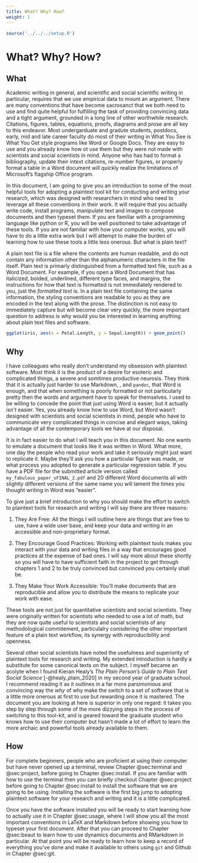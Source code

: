 ```yaml
---
title: What? Why? How?
weight: 1
---
```


```r
source('../../../setup.R')
```

# What? Why? How?

## What

Academic writing in general, and scientific and social scientific writing in particular, requires that we use empirical data to mount an argument. There are many conventions that have become sacrosanct that we both need to use and find quite helpful for fulfilling the task of providing convincing data and a tight argument, grounded in a long line of other worthwhile research. Citations, figures, tables, equations, proofs, diagrams and prose are all key to this endeavor. Most undergarduate and gradute students, postdocs, early, mid and late career faculty do most of their writing in What You See is What You Get style programs like Word or Google Docs. They are easy to use and you already know how ot use them but they were not made with scientists and social scientists in mind. Anyone who has had to format a bibliography, update their intext citations, re-number figures, or properly format a table in a Word document will quickly realize the limitations of Microsoft's flagship Office program.

In this document, I am going to give you an introduction to some of the most helpful tools for adopting a plaintext tool kit for conducting and writing your research, which was designed with researchers in mind who need to leverage all these conventions in their work. It will require that you actually write code, install programs, manipulate text and images to compose documents and then typeset them. If you are familiar with a programming language like python or R, you will be well positioned to take advantage of these tools. If you are not familiar with how your computer works, you will have to do a little extra work but I will attempt to make the burden of learning how to use these tools a little less onerous. But what is plain text?

A plain text file is a file where the contents are human readable, and do not contain any information other than the alphanumeric characters in the file itself. Plain text is primarly distinguished from a formatted text file, such as a Word Document. For example, if you open a Word Document that has italicized, bolded, underlined, different type faces, and margins, the instructions for how that text is formatted is not immediately rendered to you, just the *formatted text* is. In a plain text file containing the same information, the styling conventions are readable to you as they are encoded in the text along with the prose. The distinction is not easy to immediately capture but will become clear very quickly, the more important question to address is why would you be interested in learning anything about plain text files and software.

```r

ggplot(iris, aes(x = Petal.Length, y = Sepal.Length)) + geom_point()
```

## Why

I have colleagues who really don't understand my obsession with plaintext software. Most think it is the product of a desire for esoteric and complicated things, a severe and somtimes productive neurosis. They think that it is actually just harder to use Markdown, \LaTeX, and `pandoc`, that Word is enough, and that when something is poorly formatted or not particularly pretty then the words and argument have to speak for themselves. I used to be willing to concede the point that just using Word is easier, but it actually *isn't* easier. Yes, you already know how to use Word, but Word wasn't designed with scientists and social scientists in mind, people who have to communicate very complicated things in concise and elegant ways, taking advantage of all the contemporary tools we have at our disposal.

It is in fact easier to do what I will teach you in this document. No one wants to emulate a document that looks like it was written in Word. What more, one day the people who read your work and take it seriously might just want to replicate it. Maybe they'll ask you how a particular figure was made, or what process you adopted to generate a particular regression table. If you have a PDF file for the submitted article version called `my_fabulous_paper_vFINAL_2.pdf` and 20 different Word documents all with slightly different versions of the same name you will lament the times you thought writing in Word was "easier".

To give just a brief introduction to why you should make the effort to switch to plaintext tools for research and writing I will say there are three reasons:

1. They Are Free: All the things I will outline here are things that are free to use, have a wide user base, and keep your data and writing in an accessible and non-proprietary format.

2. They Encourage Good Practices: Working with plaintext tools makes you interact with your data and writing files in a way that encourages good practices at the expense of bad ones. I will say more about these shortly so you will have to have sufficient faith in the project to get through chapters 1 and 2 to be truly convinced but convinced you certainly shall be.

3. They Make Your Work Accessible: You'll make documents that are reproducible and allow you to distribute the means to replicate your work with ease.

These tools are not just for quantitative scientists and social scientists.\marginnote{You might be surprised to learn that I am actually a qualitative sociologist who specializes in interviews and ethnographic data collection.} They were originally written for scientists who needed to use a lot of math, but they are now quite useful to scientists and social scientists of any methodological commitement, particulalry conisdering the other important feature of a plain text workflow, its synergy with reproducibility and openness.

Several other social scientists have noted the usefulness and superiority of plaintext tools for research and writing. My extended introduction is hardly a substitute for some canonical texts on the subject. I myself became an acolyte when I found Kieran Healy's *The Plain Person's Guide to Plain Text Social Science* [-@healy_plain_2020] in my second year of graduate school. I recommend reading it as it outlines in a far more parsimonious and convincing way the *why* of why make the switch to a set of software that is a little more onerous at first to use but rewarding once it is mastered. The document you are looking at here is superior in only one regard: it takes you step by step through some of the more dizzying steps in the process of switching to this tool-kit, and is geared toward the graduate student who knows how to use their computer but hasn't made a lot of effort to learn the more archaic and powerful tools already available to them.

## How

For complete beginners, people who are proficient at using their computer but have never opened up a terminal, review Chapter @sec:terminal and @sec:project, before going to Chapter @sec:install. If you are familiar with how to use the terminal then you can briefly checkout Chapter @sec:project before going to Chapter @sec:install to install the software that we are going to be using. Installing the software is the first big jump to adopting plaintext software for your research and writing and it is a little complicated.

Once you have the software installed you will be ready to start learning how to actually use it in Chapter @sec:usage, where I will show you all the most important conventions in LaTeX and Markdown before showing you how to typeset your first document. After that you can proceed to Chapter @sec:beaut to learn how to use dynamics documents and RMarkdown in particular. At that point you will be ready to learn how to keep a record of everything you've done and make it available to others using `git` and Github in Chapter @sec:git.